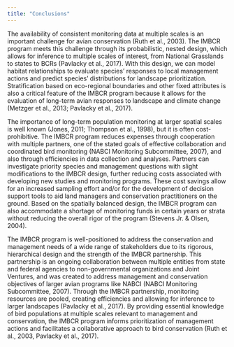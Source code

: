 ```yaml
---
title: "Conclusions"
---
```


The availability of consistent monitoring data at multiple scales is an important challenge for avian conservation (Ruth et al., 2003). The IMBCR program meets this challenge through its probabilistic, nested design, which allows for inference to multiple scales of interest, from National Grasslands to states to BCRs (Pavlacky et al., 2017). With this design, we can model habitat relationships to evaluate species’ responses to local management actions and predict species’ distributions for landscape prioritization. Stratification based on eco-regional boundaries and other fixed attributes is also a critical feature of the IMBCR program because it allows for the evaluation of long-term avian responses to landscape and climate change (Metzger et al., 2013; Pavlacky et al., 2017).


The importance of long-term population monitoring at larger spatial scales is well known (Jones, 2011; Thompson et al., 1998), but it is often cost-prohibitive. The IMBCR program reduces expenses through cooperation with multiple partners, one of the stated goals of effective collaboration and coordinated bird monitoring (NABCI Monitoring Subcommittee, 2007), and also through efficiencies in data collection and analyses. Partners can investigate priority species and management questions with slight modifications to the IMBCR design, further reducing costs associated with developing new studies and monitoring programs. These cost savings allow for an increased sampling effort and/or for the development of decision support tools to aid land managers and conservation practitioners on the ground. Based on the spatially balanced design, the IMBCR program can also accommodate a shortage of monitoring funds in certain years or strata without reducing the overall rigor of the program (Stevens Jr. & Olsen, 2004).


The IMBCR program is well-positioned to address the conservation and management needs of a wide range of stakeholders due to its rigorous, hierarchical design and the strength of the IMBCR partnership. This partnership is an ongoing collaboration between multiple entities from state and federal agencies to non-governmental organizations and Joint Ventures, and was created to address management and conservation objectives of larger avian programs like NABCI (NABCI Monitoring Subcommittee, 2007). Through the IMBCR partnership, monitoring resources are pooled, creating efficiencies and allowing for inference to larger landscapes (Pavlacky et al., 2017). By providing essential knowledge of bird populations at multiple scales relevant to management and conservation, the IMBCR program informs prioritization of management actions and facilitates a collaborative approach to bird conservation (Ruth et al., 2003, Pavlacky et al., 2017).

